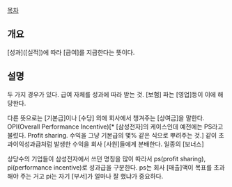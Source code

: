 [[목차]]
== 개요 ==
[성과]([실적])에 따라 [급여]를 지급한다는 뜻이다. 

== 설명 ==
두 가지 경우가 있다. 급여 자체를 성과에 따라 받는 것. [보험] 파는 [영업]등이 이에 해당한다. 

다른 뜻으로는 [기본급]이나 [수당] 외에 회사에서 챙겨주는 [상여금]을 말한다. OPI(Overall Performance Incentive)[* [삼성전자]의 케이스인데 예전에는 PS라고 불렀다. Profit sharing. 수익을 그냥 기본급의 몇% 같은 식으로 뿌려주는 것.] 같이 초과이익성과급처럼 발생한 수익을 회사 [사원]들에게 분배한다. 일종의 [보너스]

상당수의 기업들이 삼성전자에서 쓰던 명칭을 많이 따라서 ps(profit sharing), pi(performance incentive)로 성과급을 구분한다. ps는 회사 [매출]액이 목표를 초과해야 주는 거고 pi는 자기 [부서]가 얼마나 잘 했냐가 중요하다.
